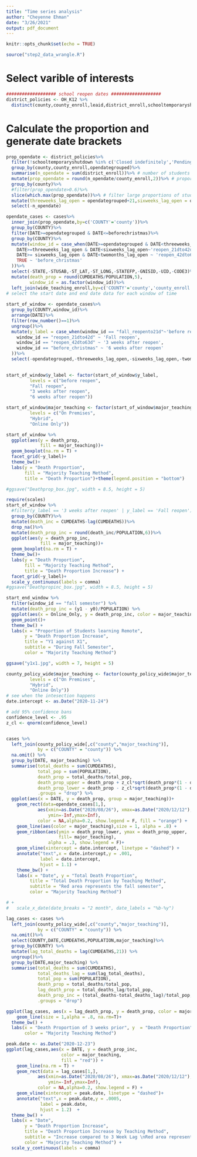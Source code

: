 ```yaml
---
title: "Time series analysis"
author: "Cheyenne Ehman"
date: "3/26/2021"
output: pdf_document
---
```


```r
knitr::opts_chunk$set(echo = TRUE)
```

```r
source("step2_data_wrangle.R")
```

# Select varible of interests

```r
################### school reopen dates ################### 
district_policies <- OH_K12 %>%
  distinct(county,county_enroll,leaid,district_enroll,schooltemporaryshutdown,opendategrouped,teachingmethod)
```

# Calculate the proportion and generate date brackets

```r
prop_opendate <- district_policies%>%
  filter(!schooltemporaryshutdown %in% c('Closed indefinitely','Pending','Unknown'))%>%
  group_by(county,county_enroll,opendategrouped)%>%
  summarise(n_opendate = sum(district_enroll))%>% # number of students under certain date for each county
  mutate(prop_opendate = round(n_opendate/county_enroll,2))%>% # proportion
  group_by(county)%>%
  #filter(prop_opendate>0.6)%>% 
  slice(which.max(prop_opendate))%>% # filter large proportions of students with same reopen dates #can be replaced with # slice(which.max(prop_opendate))#
  mutate(threeweeks_lag_open = opendategrouped+21,sixweeks_lag_open = opendategrouped+42,twomonths_lag_open = opendategrouped+63,beforechristmas = as.Date("2020-12-15"))%>%
  select(-n_opendate)
```

```r
opendate_cases <- cases%>%
  inner_join(prop_opendate,by=c('COUNTY'='county'))%>%
  group_by(COUNTY)%>%
  filter(DATE>=opendategrouped & DATE<=beforechristmas)%>%
  group_by(COUNTY)%>%
  mutate(window_id = case_when(DATE>=opendategrouped & DATE<threeweeks_lag_open~"fall_reopento21d",
    DATE>=threeweeks_lag_open & DATE<sixweeks_lag_open~'reopen_21dto42d',
    DATE>= sixweeks_lag_open & DATE<twomonths_lag_open ~ 'reopen_42dto63d',
    TRUE ~ 'before_christmas'
  ))%>%
  select(-STATE,-STUSAB,-ST_LAT,-ST_LONG,-STATEFP,-GNISID,-UID,-CODE3)%>%
  mutate(death_prop = round(CUMDEATHS/POPULATION,5),
         window_id = as.factor(window_id))%>%
  left_join(wide_teaching_enroll,by=c('COUNTY'='county','county_enroll'))
# select the start date and end date data for each window of time
  
start_of_window <- opendate_cases%>%
  group_by(COUNTY,window_id)%>%
  arrange(DATE)%>%
  filter(row_number()==1)%>%
  ungroup()%>%
  mutate(y_label = case_when(window_id == "fall_reopento21d"~'before reopen',
    window_id == "reopen_21dto42d" ~ 'Fall reopen',
    window_id == "reopen_42dto63d" ~ '3 weeks after reopen',
    window_id == "before_christmas" ~ '6 weeks after reopen'
  ))%>%
  select(-opendategrouped,-threeweeks_lag_open,-sixweeks_lag_open,-twomonths_lag_open,-beforechristmas,-window_id)
  
```

```r
start_of_window$y_label <- factor(start_of_window$y_label,
         levels = c("before reopen",
         "Fall reopen",
         "3 weeks after reopen",
         "6 weeks after reopen"))

start_of_window$major_teaching <- factor(start_of_window$major_teaching,
         levels = c("On Premises",
         "Hybrid",
         "Online Only"))

start_of_window %>%
  ggplot(aes(y = death_prop, 
             fill = major_teaching))+ 
  geom_boxplot(na.rm = T) +
  facet_grid(~y_label)+ 
  theme_bw()+ 
  labs(y = "Death Proportion",
       fill = "Majority Teaching Method",
       title = "Death Proportion")+theme(legend.position = "bottom")

#ggsave("Deathprop_box.jpg", width = 8.5, height = 5)

require(scales)
start_of_window %>%
  #filter(y_label == '3 weeks after reopen' | y_label == 'Fall reopen')%>%
  group_by(COUNTY)%>%
  mutate(death_inc = CUMDEATHS-lag(CUMDEATHS))%>%
  drop_na()%>%
  mutate(death_prop_inc = round(death_inc/POPULATION,6))%>%
  ggplot(aes(y = death_prop_inc, 
             fill = major_teaching))+ 
  geom_boxplot(na.rm = T) +
  theme_bw()+ 
  labs(y = "Death Proportion",
       fill = "Majority Teaching Method",
       title = "Death Proportion Increase") + 
  facet_grid(~y_label)+
  scale_y_continuous(labels = comma)
#ggsave("Deathpropinc_box.jpg", width = 8.5, height = 5)
```

```r
start_end_window %>%
  filter(window_id == "fall semester") %>%
  mutate(death_prop_inc = (y1 - y0)/POPULATION) %>%
  ggplot(aes(x = Online_Only, y = death_prop_inc, color = major_teaching)) + 
  geom_point()+ 
  theme_bw() + 
  labs(x = "Proportion of Students learning Remote",
       y = "Death Proportion Increase",
       title = "Y1 against X1",
       subtitle = "During Fall Semester",
       color = "Majority Teaching Method")

ggsave("y1x1.jpg", width = 7, height = 5)
```


```r
county_policy_wide$major_teaching <- factor(county_policy_wide$major_teaching,
         levels = c("On Premises",
         "Hybrid",
         "Online Only"))
# see when the intesection happens
date.intercept <- as.Date("2020-11-24")

# add 95% confidence bans
confidence_level <- .95
z_cl <- qnorm(confidence_level)


cases %>%
  left_join(county_policy_wide[,c("county","major_teaching")],
            by = c("COUNTY" = "county")) %>%
  na.omit() %>%
  group_by(DATE, major_teaching) %>%
  summarise(total_deaths = sum(CUMDEATHS),
            total_pop = sum(POPULATION),
            death_prop = total_deaths/total_pop,
            death_prop_upper = death_prop + z_cl*sqrt(death_prop*(1 - death_prop)/total_pop),
            death_prop_lower = death_prop - z_cl*sqrt(death_prop*(1 - death_prop)/total_pop),
            .groups = "drop") %>%
  ggplot(aes(x = DATE, y = death_prop, group = major_teaching))+
    geom_rect(data=opendate_cases[1,],
            aes(xmin=as.Date("2020/08/26"), xmax=as.Date("2020/12/12"),
                ymin=-Inf,ymax=Inf),
            color = NA,alpha=0.2, show.legend = F, fill = "orange") + 
    geom_line(aes(color = major_teaching),size = 1, alpha = .8) + 
    geom_ribbon(aes(ymin = death_prop_lower, ymax = death_prop_upper,
                    fill= major_teaching), 
                alpha = .3, show.legend = F)+ 
    geom_vline(xintercept = date.intercept, linetype = "dashed") + 
    annotate("text",x = date.intercept,y = .001,
             label = date.intercept,
             hjust = 1.1) + 
    theme_bw() + 
    labs(x = "Date", y = "Total Death Proportion", 
         title = "Total Death Proportion by Teaching Method",
         subtitle = "Red area represents the fall semester",
         color = "Majority Teaching Method")

# +
#   scale_x_date(date_breaks = "2 month", date_labels = "%b-%y")
```


```r
lag_cases <- cases %>%
  left_join(county_policy_wide[,c("county","major_teaching")],
            by = c("COUNTY" = "county")) %>%
  na.omit()%>%
  select(COUNTY,DATE,CUMDEATHS,POPULATION,major_teaching)%>%
  group_by(COUNTY) %>%
  mutate(lag_total_deaths = lag(CUMDEATHS,21)) %>%
  ungroup()%>%
  group_by(DATE,major_teaching) %>%
  summarise(total_deaths = sum(CUMDEATHS),
            total_deaths_lag = sum(lag_total_deaths),
            total_pop = sum(POPULATION),
            death_prop = total_deaths/total_pop,
            lag_death_prop = total_deaths_lag/total_pop,
            death_prop_inc = (total_deaths-total_deaths_lag)/total_pop,
            .groups = "drop")

ggplot(lag_cases, aes(x = lag_death_prop, y = death_prop, color = major_teaching)) + 
    geom_line(size = 1,alpha = .8, na.rm=T)+ 
  theme_bw() + 
  labs(x = "Death Proportion of 3 weeks prior", y  = "Death Proportion",
       color = "Majority Teaching Method")
```

```r
peak.date <- as.Date("2020-12-23")
ggplot(lag_cases,aes(x = DATE, y = death_prop_inc, 
                     color = major_teaching,
                     fill = "red")) + 
    geom_line(na.rm = T) +
    geom_rect(data = lag_cases[1,],
            aes(xmin=as.Date("2020/08/26"), xmax=as.Date("2020/12/12"),
                ymin=-Inf,ymax=Inf),
            color = NA,alpha=0.2, show.legend = F) + 
    geom_vline(xintercept = peak.date, linetype = "dashed")+ 
    annotate("text",x = peak.date,y = .0005,
             label = peak.date,
             hjust = 1.2)  + 
  theme_bw() + 
  labs(x = "Date",
       y = "Death Proportion Increase", 
       title = "Death Proportion Increase by Teaching Method",
       subtitle = "Increase compared to 3 Week Lag \nRed area represents Fall Semester",
       color = "Majority Teaching Method") + 
  scale_y_continuous(labels = comma)
```


